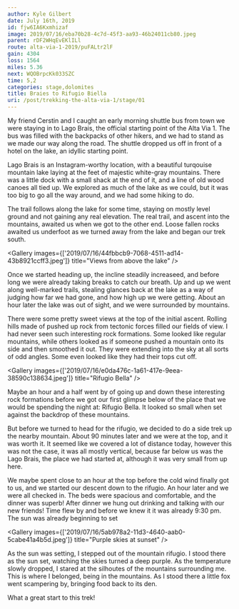 ```yaml
---
author: Kyle Gilbert
date: July 16th, 2019
id: fjw6IA6Kxmhizaf
image: 2019/07/16/eba70b28-4c7d-45f3-aa93-46b24011cb80.jpeg
parent: rDF2WHqEvEKlILl
route: alta-via-1-2019/puFALtr2lF
gain: 4304
loss: 1564
miles: 5.36
next: WQOBrpcKk033SZC
time: 5,2
categories: stage,dolomites
title: Braies to Rifugio Biella
uri: /post/trekking-the-alta-via-1/stage/01
---
```


<Stats />

<Route />

My friend Cerstin and I caught an early morning shuttle bus from town we were
staying in to Lago Brais, the official starting point of the Alta Via 1. The
bus was filled with the backpacks of other hikers, and we had to stand as we
made our way along the road. The shuttle dropped us off in front of a hotel on
the lake, an idyllic starting point.

Lago Brais is an Instagram-worthy location, with a beautiful turqouise mountain
lake laying at the feet of majestic white-gray mountains. There was a little
dock with a small shack at the end of it, and a line of old wood canoes all
tied up. We explored as much of the lake as we could, but it was too big to go
all the way around, and we had some hiking to do.

The trail follows along the lake for some time, staying on mostly level ground
and not gaining any real elevation. The real trail, and ascent into the
mountains, awaited us when we got to the other end. Loose fallen rocks awaited
us underfoot as we turned away from the lake and began our trek south.

<Gallery images={['2019/07/16/44fbbcb9-7068-4511-ad14-43b8921ccff3.jpeg']} title="Views from above the lake" />

Once we started heading up, the incline steadily increaseed, and before
long we were already taking breaks to catch our breath. Up and up we went along
well-marked trails, stealing glances back at the lake as a way of judging how
far we had gone, and how high up we were getting. About an hour later the lake
was out of sight, and we were surrounded by mountains.

There were some pretty sweet views at the top of the initial ascent. Rolling
hills made of pushed up rock from tectonic forces filled our fields of view. I
had never seen such interesting rock formations. Some looked like regular
mountains, while others looked as if someone pushed a mountain onto its side and
then smoothed it out. They were extending into the sky at all sorts of odd angles.
Some even looked like they had their tops cut off.

<Gallery images={['2019/07/16/e0da476c-1a61-417e-9eea-38590c138634.jpeg']} title="Rifugio Bella" />

Maybe an hour and a half went by of going up and down these interesting rock
formations before we got our first glimpse below of the place that we would be
spending the night at: Rifugio Bella. It looked so small when set against the
backdrop of these mountains.

But before we turned to head for the rifugio, we decided to do a side trek up
the nearby mountain. About 90 minutes later and we were at the top, and it was
worth it. It seemed like we covered a lot of distance today, however this was
not the case, it was all mostly vertical, because far below us was the Lago
Brais, the place we had started at, although it was very small from up here.

We maybe spent close to an hour at the top before the cold wind finally got to us,
and we started our descent down to the rifugio. An hour later and we were all
checked in. The beds were spacious and comfortable, and the dinner was superb!
After dinner we hung out drinking and talking with our new friends! Time flew by
and before we knew it it was already 9:30 pm. The sun was already beginning to set

<Gallery images={['2019/07/16/5ab978a2-11d3-4640-aab0-5cabe41a4b5d.jpeg']} title="Purple skies at sunset" />

As the sun was setting, I stepped out of the mountain rifugio. I stood there as
the sun set, watching the skies turned a deep purple. As the temperature slowly
dropped, I stared at the silhoutes of the mountains surrounding me. This is
where I belonged, being in the mountains. As I stood there a little fox went
scampering by, bringing food back to its den.

What a great start to this trek!

